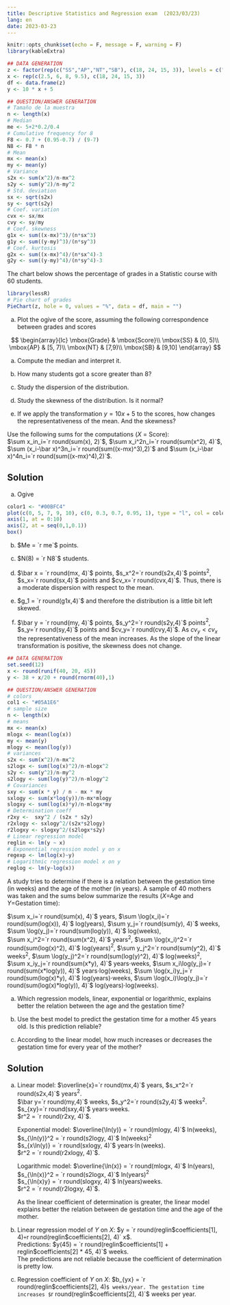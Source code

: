 ```yaml
---
title: Descriptive Statistics and Regression exam  (2023/03/23)
lang: en
date: 2023-03-23
---
```


```r
knitr::opts_chunk$set(echo = F, message = F, warning = F)
library(kableExtra)
```

:::{#exr-1}
```r
## DATA GENERATION
z <- factor(rep(c("SS","AP","NT","SB"), c(18, 24, 15, 3)), levels = c("SS","AP","NT","SB"))
x <- rep(c(2.5, 6, 8, 9.5), c(18, 24, 15, 3))
df <- data.frame(z)
y <- 10 * x + 5

## QUESTION/ANSWER GENERATION
# Tamaño de la muestra
n <- length(x)
# Median
me <- 5+2*0.2/0.4
# Cumulative frequency for 8
F8 <- 0.7 + (0.95-0.7) / (9-7)
N8 <- F8 * n
# Mean
mx <- mean(x)
my <- mean(y)
# Variance
s2x <- sum(x^2)/n-mx^2
s2y <- sum(y^2)/n-my^2
# Std. deviation
sx <- sqrt(s2x)
sy <- sqrt(s2y)
# Coef. variation
cvx <- sx/mx
cvy <- sy/my
# Coef. skewness
g1x <- sum((x-mx)^3)/(n*sx^3)
g1y <- sum((y-my)^3)/(n*sy^3)
# Coef. kurtosis
g2x <- sum((x-mx)^4)/(n*sx^4)-3
g2y <- sum((y-my)^4)/(n*sy^4)-3
```


The chart below shows the percentage of grades in a Statistic course with 60 students. 

```r
library(lessR)
# Pie chart of grades
PieChart(z, hole = 0, values = "%", data = df, main = "")
```

a. Plot the ogive of the score, assuming the following correspondence between grades and scores

$$
\begin{array}{lc}
  \mbox{Grade} & \mbox{Score}\\
  \mbox{SS} & [0, 5)\\
  \mbox{AP} & [5, 7)\\
  \mbox{NT} & [7,9)\\
  \mbox{SB} & [9,10]
\end{array}
$$

a. Compute the median and interpret it.

a. How many students got a score greater than 8?

a. Study the dispersion of the distribution.

a. Study the skewness of the distribution. Is it normal?

a. If we apply the transformation $y=10x+5$ to the scores, how changes the representativeness of the mean. And the skewness?

Use the following sums for the computations ($X$ = Score):  
$\sum x_in_i=`r round(sum(x), 2)`$, $\sum x_i^2n_i=`r round(sum(x^2), 4)`$, $\sum (x_i-\bar x)^3n_i=`r round(sum((x-mx)^3),2)`$ and $\sum (x_i-\bar x)^4n_i=`r round(sum((x-mx)^4),2)`$.
:::

:::{.callout-tip collapse="true"}
## Solution
a. Ogive 

```r
color1 <- "#00BFC4"
plot(c(0, 5, 7, 9, 10), c(0, 0.3, 0.7, 0.95, 1), type = "l", col = color1, xlab = "Score", ylab = "Cumulative relative frequency", axes = F)
axis(1, at = 0:10)
axis(2, at = seq(0,1,0.1))
box()
```

b. $Me = `r me`$ points.

c. $N(8) = `r N8`$ students.

d. $\bar x = `r round(mx, 4)`$ points, $s_x^2=`r round(s2x,4)`$ points$^2$, $s_x=`r round(sx,4)`$ points and $cv_x=`r round(cvx,4)`$. Thus, there is a moderate dispersion with respect to the mean.

e. $g_1 = `r round(g1x,4)`$ and therefore the distribution is a little bit left skewed.

f. $\bar y = `r round(my, 4)`$ points, $s_y^2=`r round(s2y,4)`$ points$^2$, $s_y=`r round(sy,4)`$ points and $cv_y=`r round(cvy,4)`$. As $cv_y < cv_x$ the representativeness of the mean increases. As the slope of the linear transformation is positive, the skewness does not change.
:::

:::{#exr-2}
```r
## DATA GENERATION
set.seed(12)
x <- round(runif(40, 20, 45))
y <- 38 + x/20 + round(rnorm(40),1)

## QUESTION/ANSWER GENERATION
# colors
col1 <- "#05A1E6"
# sample size
n <- length(x)
# means
mx <- mean(x)
mlogx <- mean(log(x))
my <- mean(y)
mlogy <- mean(log(y))
# variances
s2x <- sum(x^2)/n-mx^2
s2logx <- sum(log(x)^2)/n-mlogx^2
s2y <- sum(y^2)/n-my^2
s2logy <- sum(log(y)^2)/n-mlogy^2
# Covariances
sxy <- sum(x * y) / n - mx * my
sxlogy <- sum(x*log(y))/n-mx*mlogy
slogxy <- sum(log(x)*y)/n-mlogx*my
# Determination coeff
r2xy <-  sxy^2 / (s2x * s2y)
r2xlogy <- sxlogy^2/(s2x*s2logy)
r2logxy <- slogxy^2/(s2logx*s2y)
# Linear regression model
reglin <- lm(y ~ x)
# Exponential regression model y on x
regexp <- lm(log(x)~y)
# Logarithmic regression model x on y
reglog <- lm(y~log(x))
```

A study tries to determine if there is a relation between the gestation time (in weeks) and the age of the mother (in years). A sample of 40 mothers was taken and the sums below summarize the results ($X$=Age and $Y$=Gestation time):

$\sum x_i=`r round(sum(x), 4)`$ years, $\sum \log(x_i)=`r round(sum(log(x)), 4)`$ log(years), $\sum y_j=`r round(sum(y), 4)`$ weeks, $\sum \log(y_j)=`r round(sum(log(y)), 4)`$ log(weeks),  
$\sum x_i^2=`r round(sum(x^2), 4)`$ years$^2$, $\sum \log(x_i)^2=`r round(sum(log(x)^2), 4)`$ log(years)$^2$, $\sum y_j^2=`r round(sum(y^2), 4)`$ weeks$^2$, $\sum \log(y_j)^2=`r round(sum(log(y)^2), 4)`$ log(weeks)$^2$,  
$\sum x_iy_j=`r round(sum(x*y), 4)`$ years$\cdot$weeks, $\sum x_i\log(y_j)=`r round(sum(x*log(y)), 4)`$ years$\cdot$log(weeks), $\sum \log(x_i)y_j=`r round(sum(log(x)*y), 4)`$ log(years)$\cdot$weeks, $\sum \log(x_i)\log(y_j)=`r round(sum(log(x)*log(y)), 4)`$ log(years)$\cdot$log(weeks).

a. Which regression models, linear, exponential or logarithmic, explains better the relation between the age and the gestation time? 

a. Use the best model to predict the gestation time for a mother 45 years old. Is this prediction reliable?

a. According to the linear model, how much increases or decreases the gestation time for every year of the mother?
:::

:::{.callout-tip collapse="true"}
## Solution
a. Linear model: $\overline{x}=`r round(mx,4)`$ years, $s_x^2=`r round(s2x,4)`$ years$^2$.  
$\bar y=`r round(my,4)`$ weeks, $s_y^2=`r round(s2y,4)`$ weeks$^2$.  
$s_{xy}=`r round(sxy,4)`$ years$\cdot$weeks.  
$r^2 = `r round(r2xy, 4)`$. 

    Exponential model: $\overline{\ln(y)} = `r round(mlogy, 4)`$ ln(weeks), $s_{\ln(y)}^2 = `r round(s2logy, 4)`$ ln(weeks)$^2$  
    $s_{x\ln(y)} = `r round(sxlogy, 4)`$ years$\cdot\ln$(weeks).  
    $r^2 = `r round(r2xlogy, 4)`$.  

    Logarithmic model: $\overline{\ln(x)} = `r round(mlogx, 4)`$ ln(years), $s_{\ln(x)}^2 = `r round(s2logx, 4)`$  ln(years)$^2$  
    $s_{\ln(x)y} = `r round(slogxy, 4)`$ ln(years)weeks.  
    $r^2 = `r round(r2logxy, 4)`$.

    As the linear coefficient of determination is greater, the linear model explains better the relation between de gestation time and the age of the mother. 

a. 
Linear regression model of $Y$ on $X$: $y = `r round(reglin$coefficients[1], 4)` + `r round(reglin$coefficients[2], 4)` x$.  
Predictions: $y(45) = `r round(reglin$coefficients[1] + reglin$coefficients[2] * 45, 4)`$ weeks.  
The predictions are not reliable because the coefficient of determination is pretty low.

a. Regression coefficient of $Y$ on $X$: $b_{yx} = `r round(reglin$coefficients[2], 4)`$ weeks/year. The gestation time increases $`r round(reglin$coefficients[2], 4)`$ weeks per year.
:::
